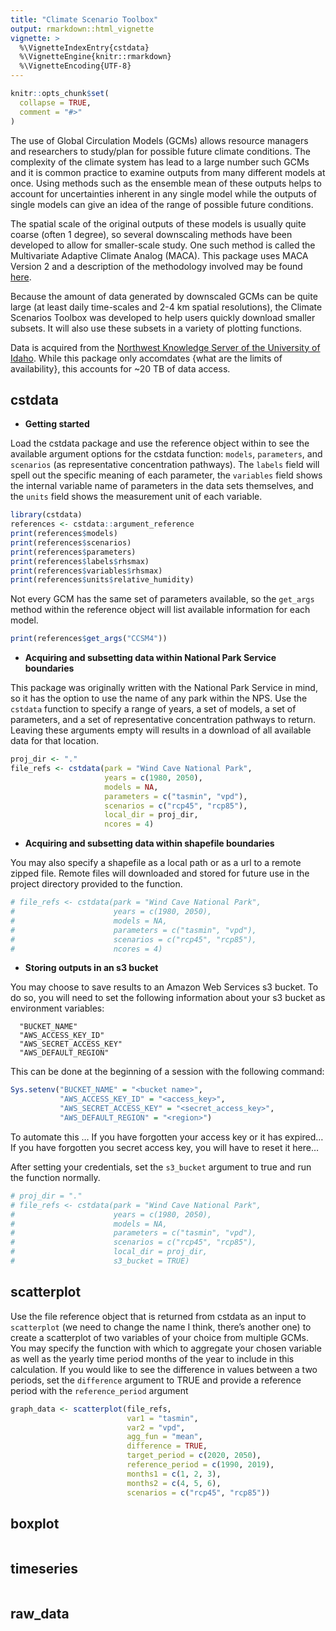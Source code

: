 ```yaml
---
title: "Climate Scenario Toolbox"
output: rmarkdown::html_vignette
vignette: >
  %\VignetteIndexEntry{cstdata}
  %\VignetteEngine{knitr::rmarkdown}
  %\VignetteEncoding{UTF-8}
---
```


```r
knitr::opts_chunk$set(
  collapse = TRUE,
  comment = "#>"
)
```

The use of Global Circulation Models (GCMs) allows resource managers and
researchers to study/plan for possible future climate conditions. The
complexity of the climate system has lead to a large number such GCMs and it is
common practice to examine outputs from many different models at once. Using
methods such as the ensemble mean of these outputs helps to account for
uncertainties inherent in any single model while the outputs of single models
can give an idea of the range of possible future conditions.

The spatial scale of the original outputs of these models is usually quite
coarse (often 1 degree), so several downscaling methods have been developed
to allow for smaller-scale study. One such method is called the Multivariate
Adaptive Climate Analog (MACA). This package uses MACA Version 2 and a
description of the methodology involved may be found
[here](http://www.climatologylab.org/maca.html).

Because the amount of data generated by downscaled GCMs can be quite large
(at least daily time-scales and 2-4 km spatial resolutions), the Climate
Scenarios Toolbox was developed to help users quickly download smaller subsets.
It will also use these subsets in a variety of plotting functions.

Data is acquired from the [Northwest Knowledge Server of the University of
Idaho](http://thredds.northwestknowledge.net:8080/thredds/reacch_climate_CMIP5_macav2_catalog2.html).
While this package only accomdates  {what are the limits of availability},
this accounts for ~20 TB of data access. 


## cstdata

- **Getting started**

Load the cstdata package and use the reference object within to see the
available argument options for the cstdata function: `models`, `parameters`,
and `scenarios` (as representative concentration pathways).
The `labels` field will spell out the specific meaning of each parameter, the
`variables` field shows the internal variable name of parameters in the data
sets  themselves, and the `units` field shows the measurement unit of each
variable.

```r
library(cstdata)
references <- cstdata::argument_reference
print(references$models)
print(references$scenarios)
print(references$parameters)
print(references$labels$rhsmax)
print(references$variables$rhsmax)
print(references$units$relative_humidity)
```


Not every GCM has the same set of parameters available, so the
`get_args` method within the reference object will list available information
for each model. 

```r
print(references$get_args("CCSM4"))
```

- **Acquiring and subsetting data within National Park Service boundaries**

This package was originally written with the National Park Service in mind, so
it has the option to use the name of any park within the NPS. Use the `cstdata`
function to specify a range of years, a set of models, a set of parameters, and 
a set of representative concentration pathways to return. Leaving these
arguments empty will results in a download of all available data for that
location.

```r
proj_dir <- "."
file_refs <- cstdata(park = "Wind Cave National Park",
                     years = c(1980, 2050),
                     models = NA,
                     parameters = c("tasmin", "vpd"),
                     scenarios = c("rcp45", "rcp85"),
                     local_dir = proj_dir,
                     ncores = 4)
```


- **Acquiring and subsetting data within shapefile boundaries**

You may also specify a shapefile as a local path or as a url to a remote
zipped file. Remote files will downloaded and stored for future use in the
project directory provided to the function.

``` r
# file_refs <- cstdata(park = "Wind Cave National Park",
#                      years = c(1980, 2050),
#                      models = NA,
#                      parameters = c("tasmin", "vpd"),
#                      scenarios = c("rcp45", "rcp85"),
#                      ncores = 4)
```

- **Storing outputs in an s3 bucket**

You may choose to save results to an Amazon Web Services s3 bucket. To do so,
you will need to set the following information about your s3 bucket as
environment variables:

      "BUCKET_NAME" 
      "AWS_ACCESS_KEY_ID"
      "AWS_SECRET_ACCESS_KEY"
      "AWS_DEFAULT_REGION"

This can be done at the beginning of a session with the following command:

```r
Sys.setenv("BUCKET_NAME" = "<bucket name>",
           "AWS_ACCESS_KEY_ID" = "<access_key>",
           "AWS_SECRET_ACCESS_KEY" = "<secret_access_key>",
           "AWS_DEFAULT_REGION" = "<region>")
```

To automate this ...
If you have forgotten your access key or it has expired...
If you have forgotten you secret access key, you will have to reset it here...

After setting your credentials, set the `s3_bucket` argument to true and run
the function normally.

```r
# proj_dir = "."
# file_refs <- cstdata(park = "Wind Cave National Park",
#                      years = c(1980, 2050),
#                      models = NA,
#                      parameters = c("tasmin", "vpd"),
#                      scenarios = c("rcp45", "rcp85"),
#                      local_dir = proj_dir,
#                      s3_bucket = TRUE)
```

## scatterplot

Use the file reference object that is returned from cstdata as an input to
`scatterplot` (we need to change the name I think, there's another one) to
create a scatterplot of two variables of your choice from multiple GCMs. You
may specify the function with which to aggregate your chosen variable as well
as the yearly time period months of the year to include in this calculation.
If you would like to see the difference in values between a two periods, set
the `difference` argument to TRUE and provide a reference period with the
`reference_period` argument

```r
graph_data <- scatterplot(file_refs,
                          var1 = "tasmin",
                          var2 = "vpd",
                          agg_fun = "mean",
                          difference = TRUE,
                          target_period = c(2020, 2050),
                          reference_period = c(1990, 2019),
                          months1 = c(1, 2, 3),
                          months2 = c(4, 5, 6),
                          scenarios = c("rcp45", "rcp85"))
```

## boxplot
``` r
```

## timeseries
``` r

```

## raw_data
``` r
```